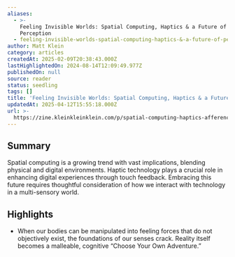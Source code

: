 ```yaml
---
aliases:
  - >-
    Feeling Invisible Worlds: Spatial Computing, Haptics & a Future of
    Perception
  - feeling-invisible-worlds-spatial-computing-haptics-&-a-future-of-perception
author: Matt Klein
category: articles
createdAt: 2025-02-09T20:38:43.000Z
lastHighlightedOn: 2024-08-14T12:09:49.977Z
publishedOn: null
source: reader
status: seedling
tags: []
title: 'Feeling Invisible Worlds: Spatial Computing, Haptics & a Future of Perception'
updatedAt: 2025-04-12T15:55:18.000Z
url: >-
  https://zine.kleinkleinklein.com/p/spatial-computing-haptics-afference?utm_source=post-email-title&publication_id=260920&post_id=144436456&utm_campaign=email-post-title&isFreemail=false&r=og9hp&triedRedirect=true&utm_medium=email
---
```

## Summary

Spatial computing is a growing trend with vast implications, blending physical and digital environments. Haptic technology plays a crucial role in enhancing digital experiences through touch feedback. Embracing this future requires thoughtful consideration of how we interact with technology in a multi-sensory world.

## Highlights

- When our bodies can be manipulated into feeling forces that do not objectively exist, the foundations of our senses crack. Reality itself becomes a malleable, cognitive “Choose Your Own Adventure.”

